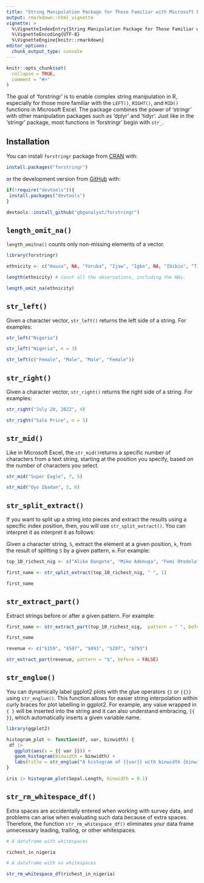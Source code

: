 ---
title: "String Manipulation Package for Those Familiar with Microsoft Excel"
output: rmarkdown::html_vignette
vignette: >
  %\VignetteIndexEntry{String Manipulation Package for Those Familiar with Microsoft Excel}
  %\VignetteEncoding{UTF-8}
  %\VignetteEngine{knitr::rmarkdown}
editor_options: 
  chunk_output_type: console
---

```{r, include = FALSE}
knitr::opts_chunk$set(
  collapse = TRUE,
  comment = "#>"
)
```

The goal of 'forstringr' is to enable complex string manipulation in R, especially for those more familiar with the `LEFT()`, `RIGHT()`, and `MID()` functions in Microsoft Excel. The package combines the power of 'stringr' with other manipulation packages such as 'dplyr' and 'tidyr'. Just like in the 'stringr' package, most functions in 'forstringr' begin with `str_`.

## Installation

You can install `forstringr` package from [CRAN](https://cran.r-project.org/) with:

```{r eval = FALSE}
install.packages("forstringr")

```

or the development version from [GitHub](https://github.com/) with:

``` r
if(!require("devtools")){
 install.packages("devtools")
}

devtools::install_github("gbganalyst/forstringr")
```

## `length_omit_na()`

`length_omitna()` counts only non-missing elements of a vector.

```{r example1}
library(forstringr)

ethnicity <- c("Hausa", NA, "Yoruba", "Ijaw", "Igbo", NA, "Ibibio", "Tiv", "Fulani", "Kanuri", "Others")

length(ethnicity) # Count all the observations, including the NAs.

length_omit_na(ethnicity)
```

## `str_left()`

Given a character vector, `str_left()` returns the left side of a string. For examples:

```{r example2}

str_left("Nigeria")

str_left("Nigeria", n = 3)

str_left(c("Female", "Male", "Male", "Female"))
```

## `str_right()`

Given a character vector, `str_right()` returns the right side of a string. For examples:

```{r example3}

str_right("July 20, 2022", 4)

str_right("Sale Price", n = 5)
```

## `str_mid()`

Like in Microsoft Excel, the `str_mid()`returns a specific number of characters from a text string, starting at the position you specify, based on the number of characters you select.

```{r example4}
str_mid("Super Eagle", 7, 5)

str_mid("Oyo Ibadan", 5, 6)
```

## `str_split_extract()`

If you want to split up a string into pieces and extract the results using a specific index position, then, you will use `str_split_extract()`. You can interpret it as interpret it as follows:

Given a character string, `S`, extract the element at a given position, `k`, from the result of splitting `S` by a given pattern, `m`. For example:

```{r example5a}
top_10_richest_nig <- c("Aliko Dangote", "Mike Adenuga", "Femi Otedola", "Arthur Eze", "Abdulsamad Rabiu", "Cletus Ibeto", "Orji Uzor Kalu", "ABC Orjiakor", "Jimoh Ibrahim", "Tony Elumelu")

first_name <- str_split_extract(top_10_richest_nig, " ", 1)

first_name
```

## `str_extract_part()`

Extract strings before or after a given pattern. For example:

```{r example5b}
first_name <- str_extract_part(top_10_richest_nig,  pattern = " ", before = TRUE)

first_name

revenue <- c("$159", "$587", "$891", "$207", "$793")

str_extract_part(revenue, pattern = "$", before = FALSE)
```


## `str_englue()`

You can dynamically label ggplot2 plots with the glue operators `{}` or `{{}}` using `str_englue()`. This function allows for easier string interpolation within curly braces for plot labelling in ggplot2. For example, any value wrapped in `{ }` will be inserted into the string and it can also understand embracing, `{{ }}`, which automatically inserts a given variable name.


```{r example 6, warning=FALSE, fig.width= 5.6, fig.height= 5}
library(ggplot2)

histogram_plot <- function(df, var, binwidth) {
 df |>
   ggplot(aes(x = {{ var }})) +
   geom_histogram(binwidth = binwidth) +
   labs(title = str_englue("A histogram of {{var}} with binwidth {binwidth}"))
}

iris |> histogram_plot(Sepal.Length, binwidth = 0.1)
```

## `str_rm_whitespace_df()`

Extra spaces are accidentally entered when working with survey data, and problems can arise when evaluating such data because of extra spaces. Therefore, the function `str_rm_whitespace_df()` eliminates your data frame unnecessary leading, trailing, or other whitespaces.

```{r example 6a}
# A dataframe with whitespaces

richest_in_nigeria
```
```{r example6b}
# A dataframe with no whitespaces

str_rm_whitespace_df(richest_in_nigeria)
```
